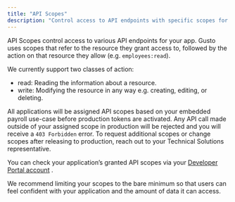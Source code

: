 ```yaml
---
title: "API Scopes"
description: "Control access to API endpoints with specific scopes for read and write actions."
---
```

API Scopes control access to various API endpoints for your app. Gusto uses scopes that refer to the resource they grant access to, followed by the action on that resource they allow (e.g. `employees:read`).

We currently support two classes of action:

*   read: Reading the information about a resource.
*   write: Modifying the resource in any way e.g. creating, editing, or deleting.

All applications will be assigned API scopes based on your embedded payroll use-case before production tokens are activated. Any API call made outside of your assigned scope in production will be rejected and you will receive a `403 Forbidden` error. To request additional scopes or change scopes after releasing to production, reach out to your Technical Solutions representative.

You can check your application’s granted API scopes via your [Developer Portal account](https://dev.gusto.com/accounts/sign_in)
.

We recommend limiting your scopes to the bare minimum so that users can feel confident with your application and the amount of data it can access.


